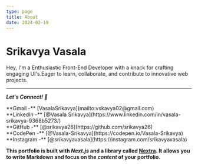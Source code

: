 ```yaml
---
type: page
title: About
date: 2024-02-19
---
```


# Srikavya Vasala

Hey, I'm a Enthusiastic Front-End Developer with a knack for crafting engaging UI's.Eager to learn, collaborate, and contribute to innovative web projects.

---
 ***Let's Connect! 🤝***
<div>
  **Gmail -** [VasalaSrikavya](mailto:vskavya02@gmail.com)
<br />
**LinkedIn -** [@Vasala Srikavya](https://www.linkedin.com/in/vasala-srikavya-9368b5273/)
<br />
  **GitHub -** [@srikavya26](https://github.com/srikavya26)
  <br />
  **CodePen -** [@Vasala-Srikavya](https://codepen.io/Vasala-Srikavya)
  <br />
  **Instagram -** [@srikavyavasala](https://instagram.com/srikavyavasala)
  <br />

  **This portfolio is built with ***Next.js*** and a library called [Nextra](https://nextra.vercel.app/). It allows you to write Markdown and focus on the _content_ of your portfolio.**
</div>

